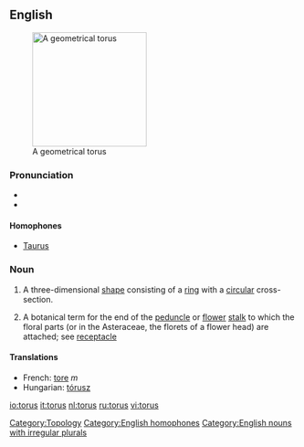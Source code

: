 ==English==
{{wikipedia}}
[[Image:Torus.png|thumb|200px|right|A geometrical torus]]
===Pronunciation===
*{{IPA|/ˈtɔːrəs/}}
*{{rhymes|ɔːrəs}}

====Homophones====
*[[Taurus]]

===Noun===
{{en-noun|tor|i}}

# {{geometry}} A three-dimensional [[shape]] consisting of a [[ring]] with a [[circular]] cross-section.
# {{botany}} A botanical term for the end of the [[peduncle]] or [[flower]] [[stalk]] to which the floral parts (or in the Asteraceae, the florets of a flower head) are attached; see [[receptacle]]

====Translations====
{{trans-top|three dimensional shape}}
*French: [[tore]] ''m''
*Hungarian: [[tórusz]]
{{trans-bottom}}

[[Category:Topology]]
[[Category:English homophones]]
[[Category:English nouns with irregular plurals]]

[[io:torus]]
[[it:torus]]
[[nl:torus]]
[[ru:torus]]
[[vi:torus]]